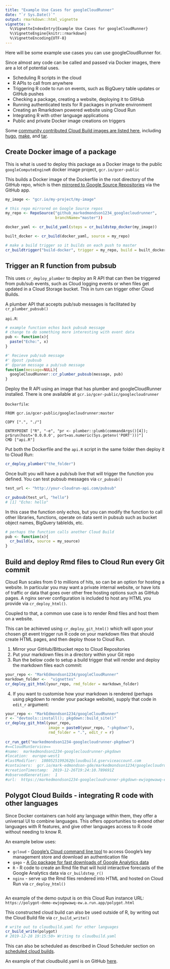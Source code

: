 ```yaml
---
title: "Example Use Cases for googleCloudRunner"
date: "`r Sys.Date()`"
output: rmarkdown::html_vignette
vignette: >
  %\VignetteIndexEntry{Example Use Cases for googleCloudRunner}
  %\VignetteEngine{knitr::rmarkdown}
  %\VignetteEncoding{UTF-8}
---
```


Here will be some example use cases you can use googleCloudRunner for.

Since almost any code can be called and passed via Docker images, there are a lot of potential uses.

* Scheduling R scripts in the cloud
* R APIs to call from anywhere
* Triggering R code to run on events, such as BigQuery table updates or GitHub pushes
* Checking a package, creating a website, deploying it to GitHub
* Running authenticated tests for R packages in private environment
* Creating an Rmarkdown powered website using Cloud Run
* Integrating R with other language applications
* Public and private Docker image creations on triggers

Some [community contributed Cloud Build images are listed here](https://github.com/GoogleCloudPlatform/cloud-builders-community), including [hugo](https://github.com/GoogleCloudPlatform/cloud-builders-community/tree/master/hugo), [make](https://github.com/GoogleCloudPlatform/cloud-builders-community/tree/master/make), and [tar](https://github.com/GoogleCloudPlatform/cloud-builders-community/tree/master/tar).

## Create Docker image of a package

This is what is used to deploy this package as a Docker image to the public `googleComputeEngineR` docker image project, `gcr.io/gcer-public`

This builds a Docker image of the Dockerfile in the root directory of the GitHub repo, which is then [mirrored to Google Source Repositories](https://cloud.google.com/source-repositories/docs/mirroring-a-github-repository) via the GitHub app. 

```r
my_image <- "gcr.io/my-project/my-image"

# this repo mirrored on Google Source repos
my_repo <- RepoSource("github_markedmondson1234_googlecloudrunner",
                      branchName="master"))

docker_yaml <- cr_build_yaml(steps = cr_buildstep_docker(my_image))

built_docker <- cr_build(docker_yaml, source = my_repo)

# make a build trigger so it builds on each push to master
cr_buildtrigger("build-docker", trigger = my_repo, build = built_docker)
```

## Trigger an R function from pubsub

This uses `cr_deploy_plumber` to deploy an R API that can then be triggered from pub/sub events, such as Cloud logging events or when files get updated in a Cloud Storage bucket.  This in turn can trigger other Cloud Builds. 

A plumber API that accepts pub/sub messages is facilitated by `cr_plumber_pubsub()`

`api.R`:

```r
# example function echos back pubsub message
# change to do something more interesting with event data
pub <- function(x){
  paste("Echo:", x)
}

#' Recieve pub/sub message
#' @post /pubsub
#' @param message a pub/sub message
function(message=NULL){
  googleCloudRunner::cr_plumber_pubsub(message, pub)
}
```

Deploy the R API using an image that has plumber and googleCloudRunner installed.  There is one available at `gcr.io/gcer-public/googlecloudrunner`

`Dockerfile`:

```
FROM gcr.io/gcer-public/googlecloudrunner:master

COPY [".", "./"]

ENTRYPOINT ["R", "-e", "pr <- plumber::plumb(commandArgs()[4]); pr$run(host='0.0.0.0', port=as.numeric(Sys.getenv('PORT')))"]
CMD ["api.R"]
```

Put both the Dockerfile and the `api.R` script in the same folder then deploy it to Cloud Run:

```r
cr_deploy_plumber("the_folder")
```

Once built you will have a pub/sub live that will trigger the function you defined.  You can test pubsub messages via `cr_pubsub()`

```r
test_url <- "http://your-cloudrun-api.com/pubsub"

cr_pubsub(test_url, "hello")
# [1] "Echo: hello"
```

In this case the function only echos, but you can modify the function to call other libraries, functions, operate on data sent in pubsub such as bucket object names, BigQuery tableIds, etc.

```r
# perhaps the function calls another Cloud Build
pub <- function(x){
  cr_build(x, source = my_source)
}
```

## Build and deploy Rmd files to Cloud Run every Git commit

Cloud Run scales from 0 to millions of hits, so can be an option for hosting a website.  In particular you may want a private internal website, or have lots of traffic or data that goes over other free hosting options such as GitHub pages. A nginx server configuration is included to host any HTML you provide via `cr_deploy_html()`.  

Coupled to that, a common use case is to render Rmd files and host them on a website.  

This can be achieved using `cr_deploy_git_html()` which will upon your chosen git event trigger run R code on your markdown files that should create HTML pages, and then deploy those to Cloud Run.

1. Mirror your GitHub/Bitbucket repo to Cloud Repositories
2. Put your markdown files in a directory within your Git repo 
3. Run the below code to setup a build trigger that will render and deploy the markdown files each commit:

```r
your_repo <- "MarkEdmondson1234/googleCloudRunner"
markdown_folder <-  "vignettes"
cr_deploy_git_html(your_repo, rmd_folder = markdown_folder)
```

4. If you want to customise how your markdown is rendered (perhaps using pkgdown to render your package website), supply that code in `edit_r` argument:

```r
your_repo <- "MarkEdmondson1234/googleCloudRunner"
r <- "devtools::install(); pkgdown::build_site()"
cr_deploy_git_html(your_repo, 
                   image = paste0(your_repo, "-pkgdown"), 
                   rmd_folder = ".", edit_r = r)
                   
cr_run_get("markedmondson1234-googlecloudrunner-pkgdown")
#==CloudRunService==
#name:  markedmondson1234-googlecloudrunner-pkgdown 
#location:  europe-west1 
#lastModifier:  1080525199262@cloudbuild.gserviceaccount.com 
#containers:  gcr.io/mark-edmondson-gde/markedmondson1234/googlecloudrunner-pkgdown:20d3e18 
#creationTimestamp:  2019-12-26T19:24:10.789691Z 
#observedGeneration:  1 
#url:  https://markedmondson1234-googlecloudrunner-pkgdown-ewjogewawq-ew.a.run.app 
```

## Polygot Cloud Builds - integrating R code with other languages

Since Docker containers can hold any language within them, they offer a universal UI to combine languages.  This offers opportunities to extend other languages with R features, and give other languages access to R code without needing to know R.

An example below uses:

* `gcloud` - [Google's Cloud command line tool](https://cloud.google.com/sdk/gcloud/) to access Google's key management store and download an authentication file
* `gago` - [A Go package for fast downloads of Google Analytics data](https://github.com/MarkEdmondson1234/gago)
* `R` - R code to create an Rmd file that will hold interactive forecasts of the Google Analytics data via `cr_buildstep_r()`
* `nginx` - serve up the Rmd files rendered into HTML and hosted on Cloud Run via `cr_deploy_html()`


```r
```

An example of the demo output is on this Cloud Run instance URL:
`https://polygot-demo-ewjogewawq-ew.a.run.app/polygot.html`

This constructed cloud build can also be used outside of R, by writing out the Cloud Build file via `cr_build_write()`

```r
# write out to cloudbuild.yaml for other languages
cr_build_write(polygot)
# 2019-12-28 19:15:50> Writing to cloudbuild.yaml
```

This can also be scheduled as described in Cloud Scheduler section on [scheduled cloud builds](https://code.markedmondson.me/googleCloudRunner/articles/cloudscheduler.html).

An example of that cloudbuild.yaml is on GitHub [here](https://raw.githubusercontent.com/MarkEdmondson1234/googleCloudRunner/master/inst/polygot/cloudbuild.yaml).
